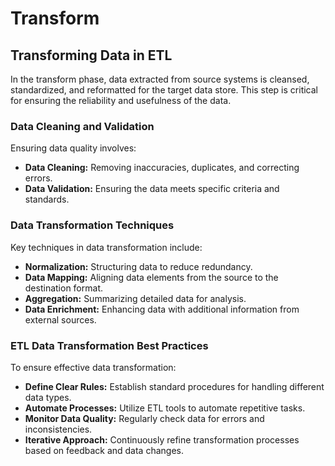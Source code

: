 # Transform

## Transforming Data in ETL

In the transform phase, data extracted from source systems is cleansed, standardized, and reformatted for the target data store. This step is critical for ensuring the reliability and usefulness of the data.

### Data Cleaning and Validation

Ensuring data quality involves:

- **Data Cleaning:** Removing inaccuracies, duplicates, and correcting errors.
- **Data Validation:** Ensuring the data meets specific criteria and standards.

### Data Transformation Techniques

Key techniques in data transformation include:

- **Normalization:** Structuring data to reduce redundancy.
- **Data Mapping:** Aligning data elements from the source to the destination format.
- **Aggregation:** Summarizing detailed data for analysis.
- **Data Enrichment:** Enhancing data with additional information from external sources.

### ETL Data Transformation Best Practices

To ensure effective data transformation:

- **Define Clear Rules:** Establish standard procedures for handling different data types.
- **Automate Processes:** Utilize ETL tools to automate repetitive tasks.
- **Monitor Data Quality:** Regularly check data for errors and inconsistencies.
- **Iterative Approach:** Continuously refine transformation processes based on feedback and data changes.
